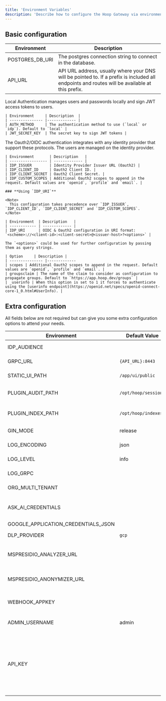 ```yaml
---
title: 'Environment Variables'
description: 'Describe how to configure the Hoop Gateway via environment variables'
---
```


## Basic configuration

| Environment     | Description |
| --------------- |-------------
| POSTGRES_DB_URI | The postgres connection string to connect in the database. |
| API_URL         | API URL address, usually where your DNS will be pointed to. If a prefix is included all endpoints and routes will be available at this prefix. |

<Tabs>
  <Tab title="Local Authentication">
    Local Authentication manages users and passwords locally and sign JWT access tokens to users.

    | Environment     | Description  |
    | --------------- |------------- |
    | AUTH_METHOD     | The authentication method to use (`local` or `idp`). Default to `local` |
    | JWT_SECRET_KEY  | The secret key to sign JWT tokens |


  </Tab>
  <Tab title="Oauth2/OIDC Authentication">
    The Oauth2/OIDC authentication integrates with any identity provider that support these protocols. The users are managed on the identity provider.

    | Environment       | Description   |
    | ----------------- | ------------- |
    | IDP_ISSUER        | Identity Provider Issuer URL (Oauth2) |
    | IDP_CLIENT_ID     | Oauth2 Client ID. |
    | IDP_CLIENT_SECRET | Oauth2 Client Secret. |
    | IDP_CUSTOM_SCOPES | Additional Oauth2 scopes to append in the request. Default values are `openid`, `profile` and `email`. |

    ### **Using `IDP_URI`**

    <Note>
      This configuration takes precedence over `IDP_ISSUER`, `IDP_CLIENT_ID`, `IDP_CLIENT_SECRET` and `IDP_CUSTOM_SCOPES`.
    </Note>

    | Environment  | Description   |
    | ------------ | ------------- |
    | IDP_URI      | OIDC & Oauth2 configuration in URI format: `<scheme>://<client-id>:<client-secret>@<issuer-host>?<options>` |

    The `<options>` could be used for further configuration by passing them as query strings.

    | Option     | Description |
    | --------------- |-------------
    | scopes | Additional Oauth2 scopes to append in the request. Default values are `openid`, `profile` and `email`. |
    | groupsclaim | The name of the claim to consider as configuration to propagate groups. Default to `https://app.hoop.dev/groups` |
    | _userinfo | When this option is set to 1 it forces to authenticate using the [userinfo endpoint](https://openid.net/specs/openid-connect-core-1_0.html#UserInfo). |


  </Tab>
</Tabs>

## Extra configuration

All fields below are not required but can give you some extra configuration options to attend your needs.

| Environment                         | Default Value        | Description  |
| ----------------------------------- | -------------------- |------------- |
| IDP_AUDIENCE                        |                      | Identity Provider Audience (Oauth2) |
| GRPC_URL                            | `{API_URL}:8443`     | The gRPC URL to advertise to clients. |
| STATIC_UI_PATH                      | `/app/ui/public`     | The path where the UI assets resides |
| PLUGIN_AUDIT_PATH                   | `/opt/hoop/sessions` | The path where the temporary sessions are stored |
| PLUGIN_INDEX_PATH                   | `/opt/hoop/indexes`  | The path where the temporary indexes are stored |
| GIN_MODE                            | release              | Turn on (debug) logging of routes |
| LOG_ENCODING                        | json                 | The encoding of output logs (console) |
| LOG_LEVEL                           | info                 | The verbosity of logs (debug,info,warn,error) |
| LOG_GRPC                            |                      | "1" enables logging gRPC protocol |
| ORG_MULTI_TENANT                    |                      | Enable organization multi-tenancy |
| ASK_AI_CREDENTIALS                  |                      | The ChatGPT credentials in URL format: `<scheme>://_:<apikey>@<api-host>` |
| GOOGLE_APPLICATION_CREDENTIALS_JSON |                      | GCP DLP credentials |
| DLP_PROVIDER                        | `gcp`                | Which DLP provider to use: `mspresidio` or `gcp` |
| MSPRESIDIO_ANALYZER_URL             |                      | Host and port for MS Presidio Analyzer `<host-to-analyzer:port>` |
| MSPRESIDIO_ANONYMIZER_URL           |                      | Host and port for MS Presidio Anonymizer`<host-to-anonymizer:port>` |
| WEBHOOK_APPKEY                      |                      | The application key to send messages to the webhook provider. |
| ADMIN_USERNAME                      | admin                | Changes the name of the group to act as the admin role |
| API_KEY                             |                      | Must be in form of `{org-id}\|{random-string}`. It safely bypasses user auth for certain endpoints. [Check the list of endpoints](/learn/api-key-usage) you can request and all requisites to use this feature |

